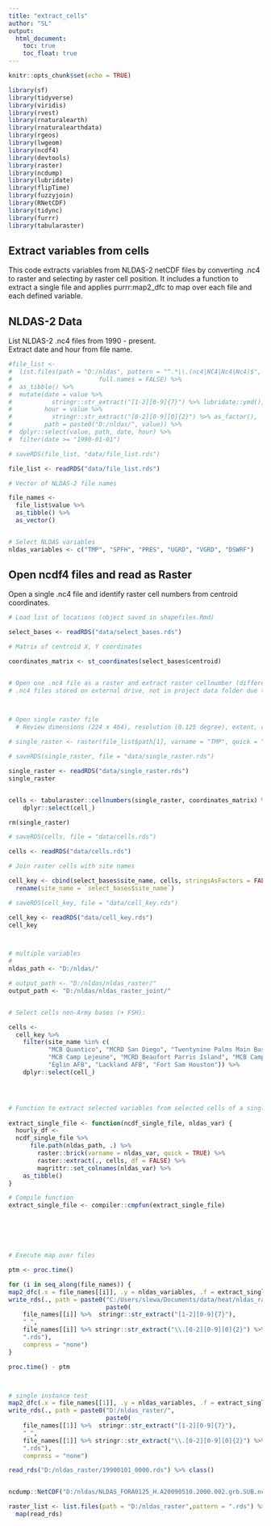```yaml
---
title: "extract_cells"
author: "SL"
output:
  html_document:
    toc: true
    toc_float: true
---
```


```r
knitr::opts_chunk$set(echo = TRUE)

library(sf)
library(tidyverse)
library(viridis)
library(rvest)
library(rnaturalearth)
library(rnaturalearthdata)
library(rgeos)
library(lwgeom)
library(ncdf4)
library(devtools)
library(raster)
library(ncdump)
library(lubridate)
library(flipTime)
library(fuzzyjoin)
library(RNetCDF)
library(tidync)
library(furrr)
library(tabularaster)

```


## Extract variables from cells

This code extracts variables from NLDAS-2 netCDF files by converting .nc4 to raster and selecting by raster cell position. It includes a function to extract a single file and applies purrr:map2_dfc to map over each file and each defined variable.


## NLDAS-2 Data

List NLDAS-2 .nc4 files from 1990 - present.  
Extract date and hour from file name.

```r

#file_list <-  
#  list.files(path = "D:/nldas", pattern = "^.*\\.(nc4|NC4|Nc4|Nc4)$",
#                        full.names = FALSE) %>% 
#  as_tibble() %>% 
#  mutate(date = value %>% 
#           stringr::str_extract("[1-2][0-9]{7}") %>% lubridate::ymd(),
#         hour = value %>% 
#           stringr::str_extract("[0-2][0-9][0]{2}") %>% as_factor(),
#         path = paste0("D:/nldas/", value)) %>% 
#  dplyr::select(value, path, date, hour) %>% 
#  filter(date >= "1990-01-01")

# saveRDS(file_list, "data/file_list.rds")

file_list <- readRDS("data/file_list.rds")

# Vector of NLDAS-2 file names

file_names <-
  file_list$value %>%
  as_tibble() %>% 
  as_vector()


# Select NLDAS variables
nldas_variables <- c("TMP", "SPFH", "PRES", "UGRD", "VGRD", "DSWRF")

```

## Open ncdf4 files and read as Raster

Open a single .nc4 file and identify raster cell numbers from centroid coordinates.

```r

# Load list of locations (object saved in shapefiles.Rmd)

select_bases <- readRDS("data/select_bases.rds")

# Matrix of centroid X, Y coordinates

coordinates_matrix <- st_coordinates(select_bases$centroid)


# Open one .nc4 file as a raster and extract raster cellnumber (different from NLDAS grid ID)
# .nc4 files stored on external drive, not in project data folder due to size



# Open single raster file
  # Review dimensions (224 x 464), resolution (0.125 degree), extent, crs (WGS84) 
 
# single_raster <- raster(file_list$path[1], varname = "TMP", quick = "TRUE")

# saveRDS(single_raster, file = "data/single_raster.rds")

single_raster <- readRDS("data/single_raster.rds")
single_raster


cells <- tabularaster::cellnumbers(single_raster, coordinates_matrix) %>% 
    dplyr::select(cell_)

rm(single_raster)

# saveRDS(cells, file = "data/cells.rds")

cells <- readRDS("data/cells.rds")

# Join raster cells with site names

cell_key <- cbind(select_bases$site_name, cells, stringsAsFactors = FALSE) %>% 
  rename(site_name = `select_bases$site_name`)

# saveRDS(cell_key, file = "data/cell_key.rds")

cell_key <- readRDS("data/cell_key.rds")
cell_key




```

```r

# multiple variables
# 
nldas_path <- "D:/nldas/"

# output_path <- "D:/nldas/nldas_raster/"
output_path <- "D:/nldas/nldas_raster_joint/"


# Select cells non-Army bases (+ FSH):

cells <-
  cell_key %>% 
    filter(site_name %in% c(
           "MCB Quantico", "MCRD San Diego", "Twentynine Palms Main Base",
           "MCB Camp Lejeune", "MCRD Beaufort Parris Island", "MCB Camp Pendleton",
           "Eglin AFB", "Lackland AFB", "Fort Sam Houston")) %>% 
    dplyr::select(cell_)




# Function to extract selected variables from selected cells of a single NLDAS .nc4 file (unique GMT hour) 
  
extract_single_file <- function(ncdf_single_file, nldas_var) {  
  hourly_df <-   
  ncdf_single_file %>% 
      file.path(nldas_path, .) %>% 
        raster::brick(varname = nldas_var, quick = TRUE) %>%
        raster::extract(., cells, df = FALSE) %>% 
        magrittr::set_colnames(nldas_var) %>%
    as_tibble()
}

# Compile function
extract_single_file <- compiler::cmpfun(extract_single_file)






# Execute map over files

ptm <- proc.time()

for (i in seq_along(file_names)) {
map2_dfc(.x = file_names[[i]], .y = nldas_variables, .f = extract_single_file) %>% 
write_rds(., path = paste0("C:/Users/slewa/Documents/data/heat/nldas_raster_joint/",
                           paste0(
    file_names[[i]] %>%  stringr::str_extract("[1-2][0-9]{7}"),
    "_",
    file_names[[i]] %>% stringr::str_extract("\\.[0-2][0-9][0]{2}") %>% str_sub(start = 2L)),
    ".rds"), 
    compress = "none")
}

proc.time() - ptm



# single instance test
map2_dfc(.x = file_names[[1]], .y = nldas_variables, .f = extract_single_file) %>% 
write_rds(., path = paste0("D:/nldas_raster/",
                           paste0(
    file_names[[1]] %>%  stringr::str_extract("[1-2][0-9]{7}"),
    "_",
    file_names[[1]] %>% stringr::str_extract("\\.[0-2][0-9][0]{2}") %>% str_sub(start = 2L)),
    ".rds"), 
    compress = "none")

read_rds("D:/nldas_raster/19900101_0000.rds") %>% class()


ncdump::NetCDF("D:/nldas/NLDAS_FORA0125_H.A20090510.2000.002.grb.SUB.nc4")
```


```r
raster_list <- list.files(path = "D:/nldas_raster",pattern = ".rds") %>%
  map(read_rds)
```

